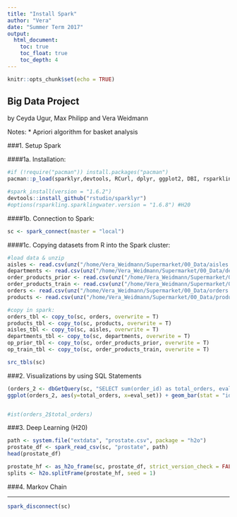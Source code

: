 ```yaml
---
title: "Install Spark"
author: "Vera"
date: "Summer Term 2017"
output:
  html_document:
    toc: true
    toc_float: true
    toc_depth: 4
---
```

```r
knitr::opts_chunk$set(echo = TRUE)
```

## Big Data Project
by Ceyda Ugur, Max Philipp and Vera Weidmann


Notes:
* Apriori algorithm for basket analysis


###1. Setup Spark

####1a. Installation:
```r
#if (!require("pacman")) install.packages("pacman")
pacman::p_load(sparklyr,devtools, RCurl, dplyr, ggplot2, DBI, rsparkling, h20)
```
```r
#spark_install(version = "1.6.2")
devtools::install_github("rstudio/sparklyr")
#options(rsparkling.sparklingwater.version = "1.6.8") #H20
```

####1b. Connection to Spark:
```r
sc <- spark_connect(master = "local")
```

####1c. Copying datasets from R into the Spark cluster:
```r
#load data & unzip
aisles <- read.csv(unz("/home/Vera_Weidmann/Supermarket/00_Data/aisles.csv.zip", "aisles.csv"), stringsAsFactors = FALSE)
departments <- read.csv(unz("/home/Vera_Weidmann/Supermarket/00_Data/departments.csv.zip", "departments.csv"), stringsAsFactors = FALSE)
order_products_prior <- read.csv(unz("/home/Vera_Weidmann/Supermarket/00_Data/order_products__prior.csv.zip", "order_products__prior.csv"), stringsAsFactors = FALSE)
order_products_train <- read.csv(unz("/home/Vera_Weidmann/Supermarket/00_Data/order_products__train.csv.zip", "order_products__train.csv"), stringsAsFactors = FALSE)
orders <- read.csv(unz("/home/Vera_Weidmann/Supermarket/00_Data/orders.csv.zip", "orders.csv"), stringsAsFactors = FALSE)
products <- read.csv(unz("/home/Vera_Weidmann/Supermarket/00_Data/products.csv.zip", "products.csv"), stringsAsFactors = FALSE)

#copy in spark:
orders_tbl <- copy_to(sc, orders, overwrite = T)
products_tbl <- copy_to(sc, products, overwrite = T)
aisles_tbl <- copy_to(sc, aisles, overwrite = T)
departments_tbl <- copy_to(sc, departments, overwrite = T)
op_prior_tbl <- copy_to(sc, order_products_prior, overwrite = T)
op_train_tbl <- copy_to(sc, order_products_train, overwrite = T)

src_tbls(sc)
```


###2. Visualizations by using SQL Statements

```r
(orders_2 <- dbGetQuery(sc, "SELECT sum(order_id) as total_orders, eval_set FROM orders group by eval_set"))
ggplot(orders_2, aes(y=total_orders, x=eval_set)) + geom_bar(stat = "identity")


#ist(orders_2$total_orders)
```



###3. Deep Learning (H20)
```r
path <- system.file("extdata", "prostate.csv", package = "h2o")
prostate_df <- spark_read_csv(sc, "prostate", path)
head(prostate_df)

prostate_hf <- as_h2o_frame(sc, prostate_df, strict_version_check = FALSE)
splits <- h2o.splitFrame(prostate_hf, seed = 1)
```



###4. Markov Chain




------------------------------------
```r
spark_disconnect(sc)
```


